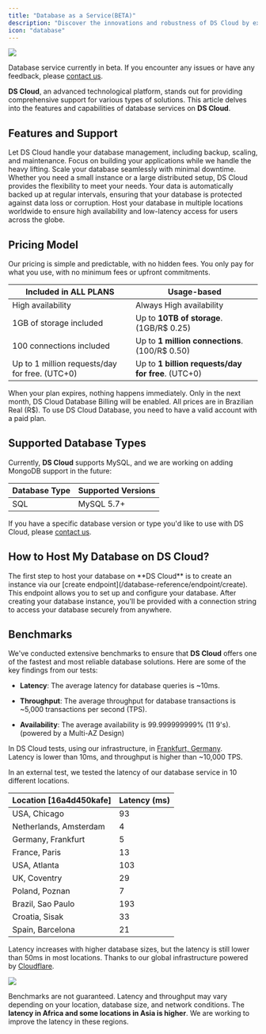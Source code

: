 ```yaml
---
title: "Database as a Service(BETA)"
description: "Discover the innovations and robustness of DS Cloud by exploring the database capabilities."
icon: "database"
---
```


![](/logo/services/database-banner2.png)

<Note>Database service currently in beta. If you encounter any issues or have any feedback, please [contact us](/contact).</Note>

**DS Cloud**, an advanced technological platform, stands out for providing comprehensive support for various types of solutions. This article delves into the features and capabilities of database services on **DS Cloud**.

## Features and Support

<CardGroup cols={2}>
  <Card title="Fully Managed Database" icon="server">
    Let DS Cloud handle your database management, including backup, scaling, and maintenance. Focus on building your applications while we handle the heavy lifting.
  </Card>

  <Card title="Scalable Performance" icon="server">
    Scale your database seamlessly with minimal downtime. Whether you need a small instance or a large distributed setup, DS Cloud provides the flexibility to meet your needs.
  </Card>

  <Card title="Automatic Backups" icon="cloud">
    Your data is automatically backed up at regular intervals, ensuring that your database is protected against data loss or corruption.
  </Card>

  <Card title="Global Availability" icon="globe">
    Host your database in multiple locations worldwide to ensure high availability and low-latency access for users across the globe.
  </Card>
</CardGroup>

## Pricing Model

Our pricing is simple and predictable, with no hidden fees. You only pay for what you use, with no minimum fees or upfront commitments.

| Included in ALL PLANS                          | **Usage-based**                                    |
| ---------------------------------------------- | -------------------------------------------------- |
| High availability                              | Always High availability                           |
| 1GB of storage included                        | Up to **10TB of storage**. (1GB/R$ 0.25)           |
| 100 connections included                       | Up to **1 million connections**. (100/R$ 0.50)     |
| Up to 1 million requests/day for free. (UTC+0) | Up to **1 billion requests/day for free**. (UTC+0) |

<Info>When your plan expires, nothing happens immediately. Only in the next month, DS Cloud Database Billing will be enabled.</Info>
<Warning>All prices are in Brazilian Real (R$). To use DS Cloud Database, you need to have a valid account with a paid plan.</Warning>

## Supported Database Types

Currently, **DS Cloud** supports MySQL, and we are working on adding MongoDB support in the future:

| Database Type | Supported Versions |
| ------------- | ------------------ |
| SQL           | MySQL 5.7+         |

<Note> If you have a specific database version or type you'd like to use with DS Cloud, please [contact us](/contact).</Note>

## How to Host My Database on DS Cloud?

<Steps>
  <Step title="Initial Setup" icon="database">
    The first step to host your database on **DS Cloud** is to create an instance via our [create endpoint](/database-reference/endpoint/create). This endpoint allows you to set up and configure your database.
  </Step>

  <Step title="Access URL" icon="globe">
    After creating your database instance, you'll be provided with a connection string to access your database securely from anywhere.
  </Step>
</Steps>

## Benchmarks

We've conducted extensive benchmarks to ensure that **DS Cloud** offers one of the fastest and most reliable database solutions. Here are some of the key findings from our tests:

* **Latency**: The average latency for database queries is \~10ms.

* **Throughput**: The average throughput for database transactions is \~5,000 transactions per second (TPS).

* **Availability**: The average availability is 99.999999999% (11 9's). (powered by a Multi-AZ Design)

In DS Cloud tests, using our infrastructure, in [Frankfurt, Germany](/platform/overview#our-secure-infrastructure).<br />
Latency is lower than 10ms, and throughput is higher than \~10,000 TPS.

In an external test, we tested the latency of our database service in 10 different locations.

| Location \[16a4d450kafe] | Latency (ms) |
| ------------------------ | ------------ |
| USA, Chicago             | 93           |
| Netherlands, Amsterdam   | 4            |
| Germany, Frankfurt       | 5            |
| France, Paris            | 13           |
| USA, Atlanta             | 103          |
| UK, Coventry             | 29           |
| Poland, Poznan           | 7            |
| Brazil, Sao Paulo        | 193          |
| Croatia, Sisak           | 33           |
| Spain, Barcelona         | 21           |

Latency increases with higher database sizes, but the latency is still lower than 50ms in most locations. Thanks to our global infrastructure powered by [Cloudflare](https://www.cloudflare.com/).

<Frame>
  <img src="/logo/services/database-speed.png" style={{ borderRadius: "0.5rem" }} />
</Frame>

<br />

<Info>Benchmarks are not guaranteed. Latency and throughput may vary depending on your location, database size, and network conditions.</Info>
<Warning>The **latency in Africa and some locations in Asia is higher**. We are working to improve the latency in these regions.</Warning>